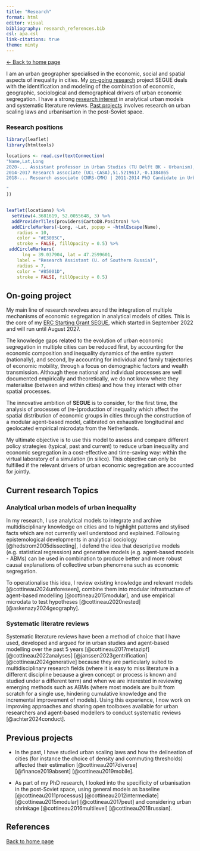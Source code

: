 ```yaml
---
title: "Research"
format: html
editor: visual
bibliography: research_references.bib 
csl: apa.csl
link-citations: true
theme: minty 
---
```


[<- Back to home page](http://clementinecttn.github.io/)

I am an urban geographer specialised in the economic, social and spatial aspects of inequality in cities. My [on-going research](http://clementinecttn.github.io/Website/research#research-ongoing) project SEGUE deals with the identification and modeling of the combination of economic, geographic, sociological and demographical drivers of urban economic segregation. I have a strong [research interest](http://clementinecttn.github.io/Website/research#interest) in analytical urban models and systematic literature reviews. [Past projects](http://clementinecttn.github.io/Website/research#research-previous) involves research on urban scaling laws and urbanisartion in the post-Soviet space.

### Research positions 

```r
library(leaflet)
library(htmltools)

locations <- read.csv(textConnection(
"Name,Lat,Long
2020-... Assistant professor in Urban Studies (TU Delft BK - Urbanism), 52.0055648,4.3681619
2014-2017 Research associate (UCL-CASA),51.5219617,-0.1384865
2018-... Research associate (CNRS-CMH) | 2011-2014 PhD Candidate in Urban Geography (U. Paris 1 Panthéon Sorbonne),48.8447567,2.3399484

"
))


leaflet(locations) %>% 
  setView(4.3681619, 52.0055648, 3) %>%
  addProviderTiles(providers$CartoDB.Positron) %>%
  addCircleMarkers(~Long, ~Lat, popup = ~htmlEscape(Name),
    radius = 10,
    color = "#E30B5C",
    stroke = FALSE, fillOpacity = 0.5) %>%
 addCircleMarkers(
      lng = 39.037904, lat = 47.2599601,
    label = "Research Assistant (U. of Southern Russia)",
    radius = 7,
    color = "#85001D",
    stroke = FALSE, fillOpacity = 0.5)


```


## On-going project {#research-ongoing}

My main line of research revolves around the integration of multiple mechanisms of economic segregation in analytical models of cities. This is the core of my [ERC Starting Grant SEGUE](erc-segue.nl), which started in September 2022 and will run until August 2027. 

The knowledge gaps related to the evolution of urban economic segregation in multiple cities can be reduced first, by accounting for the economic composition and inequality dynamics of the entire system (nationally), and second, by accounting for individual and family trajectories of economic mobility, through a focus on demographic factors and wealth transmission. Although these national and individual processes are well documented empirically and theoretically, we do not know where they materialise (between and within cities) and how they interact with other spatial processes. 

The innovative ambition of **SEGUE** is to consider, for the first time, the analysis of processes of (re-)production of inequality which affect the spatial distribution of economic groups in cities through the construction of a modular agent-based model, calibrated on exhaustive longitudinal and geolocated empirical microdata from the Netherlands. 

My ultimate objective is to use this model to assess and compare different policy strategies (typical, past and current) to reduce urban inequality and economic segregation in a cost-effective and time-saving way: within the virtual laboratory of a simulation (in silico). This objective can only be fulfilled if the relevant drivers of urban economic segregation are accounted for jointly.


## Current research Topics {#research-interest}

### Analytical urban models of urban inequality {#research-models}

In my research, I use analytical models to integrate and archive multidisciplinary knowledge on cities and to highlight patterns and stylised facts which are not currently well understood and explained. Following epistemological developments in analytical sociology [@hedstrom2005dissecting], I defend the idea that descriptive models (e.g. statistical regression) and generative models (e.g. agent-based models - ABMs) can be used in combination to produce better and more robust causal explanations of collective urban phenomena such as economic segregation.

To operationalise this idea, I review existing knowledge and relevant models [@cottineau2024unforeseen], combine them into modular infrastructure of agent-based modelling [@cottineau2015modular], and use empirical microdata to test hypotheses [@cottineau2020nested] [@askenazy2024geography]. 

### Systematic literatre reviews {#research-review}

Systematic literature reviews have been a method of choice that I have used, developed and argued for in urban studies and agent-based modelling over the past 5 years [@cottineau2017metazipf] [@cottineau2022analyses] [@janssen2023gentrification]  [@cottineau2024generative] because they are particularly suited to multidisciplinary research fields (where it is easy to miss literature in a different discipline because a given concept or process is known and studied under a different term) and when we are interested in reviewing emerging methods such as ABMs (where most models are built from scratch for a single use, hindering cumulative knowledge and the incremental improvement of models). Using this experience, I now work on improving approaches and sharing open toolboxes available for urban researchers and agent-based modellers to conduct systematic reviews [@achter2024conduct].


## Previous projects {#research-previous}

- In the past, I have studied urban scaling laws and how the delineation of cities (for instance the choice of density and commuting thresholds) affected their estimation [@cottineau2017diverse] [@finance2019absent] [@cottineau2019mobile].

- As part of my PhD research, I looked into the specificity of urbanisation in the post-Soviet space, using general models as baseline [@cottineau2011processus] [@cottineau2012intermediate]  [@cottineau2015modular] [@cottineau2017peut] and considering urban shrinkage [@cottineau2016multilevel] [@cottineau2018russian].
 
## References

::: {#refs}
:::

[Back to home page](http://clementinecttn.github.io/)
